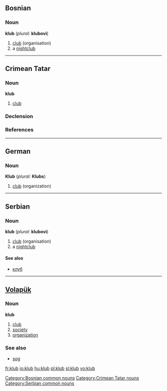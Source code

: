 ==Bosnian==
===Noun===
'''klub''' {{m}} {{s}} (''plural:'' '''klubovi''')
#[[club]] (organisation)
#a [[nightclub]]
[[Category:Bosnian common nouns]]

----

==Crimean Tatar==

===Noun===
'''klub'''
# [[club]]

===Declension===
{{crh-latin-noun|nıñ|ga|nı|da|dan}}

===References===
{{R:Useinov-Mireev 2002}}

[[Category:Crimean Tatar nouns]]

----

==German==
===Noun===
'''Klub''' {{m}} (''plural:'' '''Klubs''')
#[[club]] (organization)

----

==Serbian==
===Noun===
'''klub''' {{m}} {{s}} (''plural:'' '''klubovi''')
#[[club]] (organisation)
#a [[nightclub]]
====See also====
*[[клуб]]
[[Category:Serbian common nouns]]

----

==[[Volapük]]==
===Noun===
'''klub'''
# [[club]]
# [[society]]
# [[organization]]

===See also===
* [[sog]]

[[fr:klub]]
[[io:klub]]
[[hu:klub]]
[[pl:klub]]
[[sl:klub]]
[[vo:klub]]